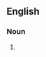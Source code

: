 {{also|electroencephalography}}
==English==

===Noun===
{{en-noun|-}}

# {{alternative spelling of|en|electroencephalography}}
